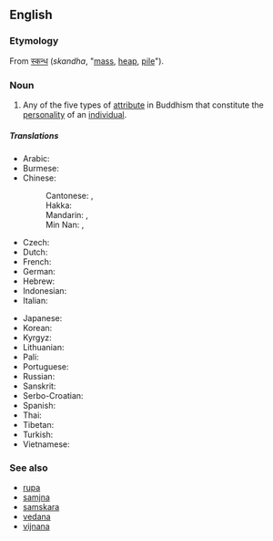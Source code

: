 ==English==

===Etymology===
From {{etyl|sa|en}} [[स्कन्ध]] (''skandha'', "[[mass#Etymology 1|mass]], [[heap]], [[pile#Etymology 3|pile]]").

===Noun===
{{wikipedia}}
{{en-noun}}

# Any of the five types of [[attribute]] in Buddhism that constitute the [[personality]] of an [[individual]].

=====Translations=====
{{trans-top|Any of the five aspects constituting the sentient being in Buddhism}}
* Arabic: {{t|ar|[[سكاندا]]|tr=skāndā}}
* Burmese: {{t|my|ခန္ဒာ|tr=hkanda}}
* Chinese:
*: Cantonese: {{t|yue|蘊}}, {{t|yue|蕴|tr=wan<sup>3</sup>}}
*: Hakka: {{t|hak|蘊|tr=vún}}
*: Mandarin: {{t+|cmn|蘊}}, {{t+|cmn|蕴|tr=yùn}}
*: Min Nan: {{t|nan|蘊}}, {{t|nan|蕴|tr=un}}
* Czech: {{t|cs|skandha}}
* Dutch: {{t|nl|[[khandha]]}}
* French: {{t|fr|skandha}}
* German: {{t|de|skandha}}
* Hebrew: {{t|he|[[סקנדה]]|tr=sqandah}}
* Indonesian: {{t|id|khandha}}
* Italian: {{t|it|aggregato|m}}
{{trans-mid}}
* Japanese: {{t+|ja|蘊|tr=[[うん#Kanji_reading|うん]], un}}
* Korean: {{t+|ko|온|tr=on}}
* Kyrgyz: {{t|ky|скандха|tr=skandha|sc=Cyrl}}
* Lithuanian: {{t|lt|skandha}}
* Pali: {{t|pi|khandha}}
* Portuguese: {{t|pt|[[agregado#Portuguese|agregado]]}}
* Russian: {{t|ru|[[скандх]]|tr=skandh}}
* Sanskrit: {{t|sa|स्कन्ध|tr=skandha}}
* Serbo-Croatian: {{t|sh|скупина|tr=skupina}}
* Spanish: {{t|es|[[agregado#Spanish|agregado]]}}
* Thai: {{t|th|[[ขันธ์]]|tr=k̄hạnṭh}}
* Tibetan: {{t|bo|ཕུང་པོ་|tr=phungpo}}
* Turkish: {{t|tr|skandha}}
* Vietnamese: {{t|vi|[[uẩn]]}}
{{trans-bottom}}

===See also===
* [[rupa]]
* [[samjna]]
* [[samskara]]
* [[vedana]]
* [[vijnana]]